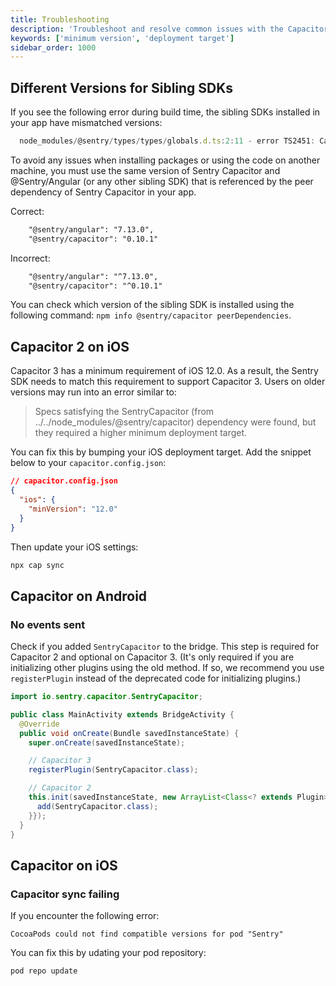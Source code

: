 ```yaml
---
title: Troubleshooting
description: 'Troubleshoot and resolve common issues with the Capacitor SDK.'
keywords: ['minimum version', 'deployment target']
sidebar_order: 1000
---
```


## Different Versions for Sibling SDKs

If you see the following error during build time, the sibling SDKs installed in your app have mismatched versions:

```js
  node_modules/@sentry/types/types/globals.d.ts:2:11 - error TS2451: Cannot redeclare block-scoped variable '__DEBUG_BUILD__'.
```

To avoid any issues when installing packages or using the code on another machine, you must use the same version of Sentry Capacitor and @Sentry/Angular (or any other sibling SDK) that is referenced by the peer dependency of Sentry Capacitor in your app.

Correct:

```xml
    "@sentry/angular": "7.13.0",
    "@sentry/capacitor": "0.10.1"
```

Incorrect:

```xml
    "@sentry/angular": "^7.13.0",
    "@sentry/capacitor": "^0.10.1"
```

You can check which version of the sibling SDK is installed using the following command: `npm info @sentry/capacitor peerDependencies`.

## Capacitor 2 on iOS

Capacitor 3 has a minimum requirement of iOS 12.0. As a result, the Sentry SDK needs to match this requirement to support Capacitor 3. Users on older versions may run into an error similar to:

> Specs satisfying the SentryCapacitor (from ../../node_modules/@sentry/capacitor) dependency were found, but they required a higher minimum deployment target.

You can fix this by bumping your iOS deployment target. Add the snippet below to your `capacitor.config.json`:

```json
// capacitor.config.json
{
  "ios": {
    "minVersion": "12.0"
  }
}
```

Then update your iOS settings:

```bash
npx cap sync
```

## Capacitor on Android

### No events sent

Check if you added `SentryCapacitor` to the bridge. This step is required for Capacitor 2 and optional on Capacitor 3. (It's only required if you are initializing other plugins using the old method. If so, we recommend you use `registerPlugin` instead of the deprecated code for initializing plugins.)

```java
import io.sentry.capacitor.SentryCapacitor;

public class MainActivity extends BridgeActivity {
  @Override
  public void onCreate(Bundle savedInstanceState) {
    super.onCreate(savedInstanceState);

    // Capacitor 3
    registerPlugin(SentryCapacitor.class);

    // Capacitor 2
    this.init(savedInstanceState, new ArrayList<Class<? extends Plugin>>() {{
      add(SentryCapacitor.class);
    }});
  }
}
```

## Capacitor on iOS

### Capacitor sync failing

If you encounter the following error:

```
CocoaPods could not find compatible versions for pod "Sentry"
```

You can fix this by udating your pod repository:

```bash
pod repo update
```
